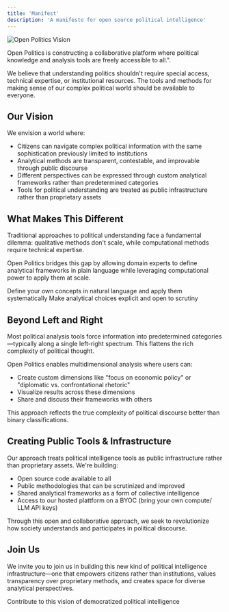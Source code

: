 ```yaml
---
title: 'Manifest'
description: 'A manifesto for open source political intelligence'
---
```

<Frame>
  <img src="/images/banner-linkedin-dark.png" alt="Open Politics Vision" />
</Frame>

Open Politics is constructing a collaborative platform where political knowledge and analysis tools are freely accessible to all.".

We believe that understanding politics shouldn't require special access, technical expertise, or institutional resources. The tools and methods for making sense of our complex political world should be available to everyone.


## Our Vision

We envision a world where:

- Citizens can navigate complex political information with the same sophistication previously limited to institutions
- Analytical methods are transparent, contestable, and improvable through public discourse
- Different perspectives can be expressed through custom analytical frameworks rather than predetermined categories
- Tools for political understanding are treated as public infrastructure rather than proprietary assets

## What Makes This Different

Traditional approaches to political understanding face a fundamental dilemma: qualitative methods don't scale, while computational methods require technical expertise.

Open Politics bridges this gap by allowing domain experts to define analytical frameworks in plain language while leveraging computational power to apply them at scale.

<CardGroup cols={2}>
  <Card title="User-Defined Frameworks" icon="pencil-ruler">
    Define your own concepts in natural language and apply them systematically
  </Card>
  
  <Card title="Methodological Transparency" icon="eye">
    Make analytical choices explicit and open to scrutiny
  </Card>
</CardGroup>

## Beyond Left and Right

Most political analysis tools force information into predetermined categories—typically along a single left-right spectrum. This flattens the rich complexity of political thought.

Open Politics enables multidimensional analysis where users can:
- Create custom dimensions like "focus on economic policy" or "diplomatic vs. confrontational rhetoric"
- Visualize results across these dimensions
- Share and discuss their frameworks with others

This approach reflects the true complexity of political discourse better than binary classifications.

## Creating Public Tools & Infrastructure

Our approach treats political intelligence tools as public infrastructure rather than proprietary assets. We're building:

- Open source code available to all
- Public methodologies that can be scrutinized and improved
- Shared analytical frameworks as a form of collective intelligence
- Access to our hosted plattform on a BYOC (bring your own compute/ LLM API keys)

Through this open and collaborative approach, we seek to revolutionize how society understands and participates in political discourse.

## Join Us

We invite you to join us in building this new kind of political intelligence infrastructure—one that empowers citizens rather than institutions, values transparency over proprietary methods, and creates space for diverse analytical perspectives.

<Card title="Get Involved" icon="hands-helping" href="/contributing">
  Contribute to this vision of democratized political intelligence
</Card>